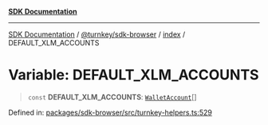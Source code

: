 [**SDK Documentation**](../../../../README.mdx)

***

[SDK Documentation](../../../../packages.mdx) / [@turnkey/sdk-browser](../../README.mdx) / [index](../README.mdx) / DEFAULT\_XLM\_ACCOUNTS

# Variable: DEFAULT\_XLM\_ACCOUNTS

> `const` **DEFAULT\_XLM\_ACCOUNTS**: [`WalletAccount`](../interfaces/WalletAccount.mdx)[]

Defined in: [packages/sdk-browser/src/turnkey-helpers.ts:529](https://github.com/tkhq/sdk/blob/e1b1a69bdd608320aaf03cc2dbbf68dc0c52b28d/packages/sdk-browser/src/turnkey-helpers.ts#L529)
